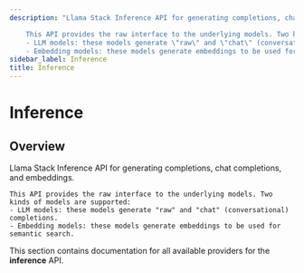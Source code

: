 ```yaml
---
description: "Llama Stack Inference API for generating completions, chat completions, and embeddings.

    This API provides the raw interface to the underlying models. Two kinds of models are supported:
    - LLM models: these models generate \"raw\" and \"chat\" (conversational) completions.
    - Embedding models: these models generate embeddings to be used for semantic search."
sidebar_label: Inference
title: Inference
---
```


# Inference

## Overview

Llama Stack Inference API for generating completions, chat completions, and embeddings.

    This API provides the raw interface to the underlying models. Two kinds of models are supported:
    - LLM models: these models generate "raw" and "chat" (conversational) completions.
    - Embedding models: these models generate embeddings to be used for semantic search.

This section contains documentation for all available providers for the **inference** API.
